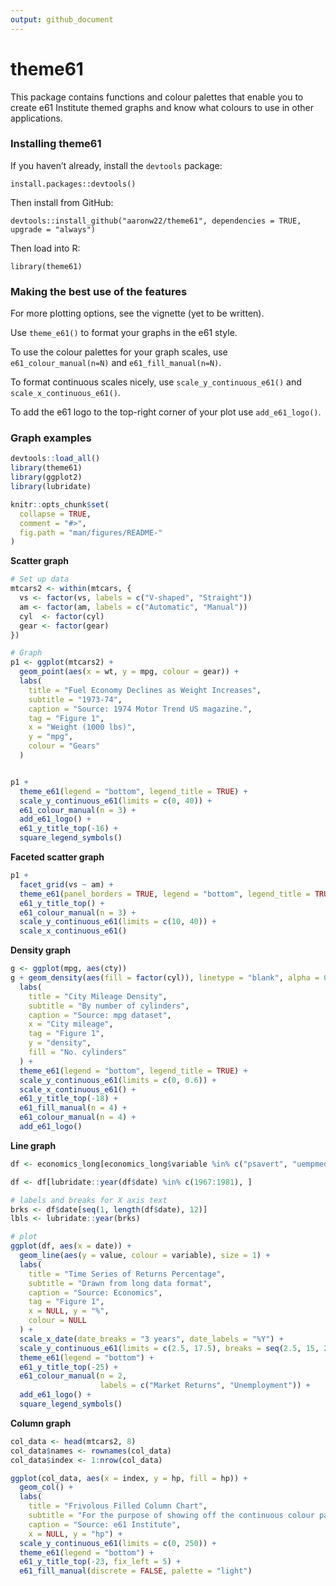 ```yaml
---
output: github_document
---
```


<!-- readme.md is generated by readme.rmd, please edit that document instead -->

# theme61

This package contains functions and colour palettes that enable you to create e61 Institute themed graphs and know what colours to use in other applications.

### Installing theme61

If you haven't already, install the `devtools` package:

`install.packages::devtools()`

Then install from GitHub:

`devtools::install_github("aaronw22/theme61", dependencies = TRUE, upgrade = "always")`

Then load into R:

`library(theme61)`

### Making the best use of the features

For more plotting options, see the vignette (yet to be written).

Use `theme_e61()` to format your graphs in the e61 style.

To use the colour palettes for your graph scales, use `e61_colour_manual(n=N)` and `e61_fill_manual(n=N)`.

To format continuous scales nicely, use `scale_y_continuous_e61()` and `scale_x_continuous_e61()`.

To add the e61 logo to the top-right corner of your plot use `add_e61_logo()`.

### Graph examples

```r
devtools::load_all()
library(theme61)
library(ggplot2)
library(lubridate)

knitr::opts_chunk$set(
  collapse = TRUE,
  comment = "#>",
  fig.path = "man/figures/README-"
)
```

**Scatter graph**

```r

# Set up data
mtcars2 <- within(mtcars, {
  vs <- factor(vs, labels = c("V-shaped", "Straight"))
  am <- factor(am, labels = c("Automatic", "Manual"))
  cyl  <- factor(cyl)
  gear <- factor(gear)
})

# Graph
p1 <- ggplot(mtcars2) +
  geom_point(aes(x = wt, y = mpg, colour = gear)) +
  labs(
    title = "Fuel Economy Declines as Weight Increases",
    subtitle = "1973-74",
    caption = "Source: 1974 Motor Trend US magazine.",
    tag = "Figure 1",
    x = "Weight (1000 lbs)",
    y = "mpg",
    colour = "Gears"
  )


p1 +
  theme_e61(legend = "bottom", legend_title = TRUE) + 
  scale_y_continuous_e61(limits = c(0, 40)) +
  e61_colour_manual(n = 3) +
  add_e61_logo() + 
  e61_y_title_top(-16) +
  square_legend_symbols()
```

**Faceted scatter graph**

```r
p1 +
  facet_grid(vs ~ am) +
  theme_e61(panel_borders = TRUE, legend = "bottom", legend_title = TRUE) +
  e61_y_title_top() +
  e61_colour_manual(n = 3) +
  scale_y_continuous_e61(limits = c(10, 40)) +
  scale_x_continuous_e61()
```

**Density graph**

```r
g <- ggplot(mpg, aes(cty))
g + geom_density(aes(fill = factor(cyl)), linetype = "blank", alpha = 0.8) +
  labs(
    title = "City Mileage Density",
    subtitle = "By number of cylinders",
    caption = "Source: mpg dataset",
    x = "City mileage",
    tag = "Figure 1",
    y = "density",
    fill = "No. cylinders"
  ) +
  theme_e61(legend = "bottom", legend_title = TRUE) +
  scale_y_continuous_e61(limits = c(0, 0.6)) +
  scale_x_continuous_e61() +
  e61_y_title_top(-18) +
  e61_fill_manual(n = 4) +
  e61_colour_manual(n = 4) +
  add_e61_logo()
```

**Line graph**

```r
df <- economics_long[economics_long$variable %in% c("psavert", "uempmed"), ]

df <- df[lubridate::year(df$date) %in% c(1967:1981), ]

# labels and breaks for X axis text
brks <- df$date[seq(1, length(df$date), 12)]
lbls <- lubridate::year(brks)

# plot
ggplot(df, aes(x = date)) +
  geom_line(aes(y = value, colour = variable), size = 1) +
  labs(
    title = "Time Series of Returns Percentage",
    subtitle = "Drawn from long data format",
    caption = "Source: Economics",
    tag = "Figure 1",
    x = NULL, y = "%",
    colour = NULL
  ) + 
  scale_x_date(date_breaks = "3 years", date_labels = "%Y") +
  scale_y_continuous_e61(limits = c(2.5, 17.5), breaks = seq(2.5, 15, 2.5)) +
  theme_e61(legend = "bottom") +
  e61_y_title_top(-25) +
  e61_colour_manual(n = 2,
                    labels = c("Market Returns", "Unemployment")) +
  add_e61_logo() + 
  square_legend_symbols()

```

**Column graph**

```r
col_data <- head(mtcars2, 8)
col_data$names <- rownames(col_data)
col_data$index <- 1:nrow(col_data)

ggplot(col_data, aes(x = index, y = hp, fill = hp)) +
  geom_col() +
  labs(
    title = "Frivolous Filled Column Chart", 
    subtitle = "For the purpose of showing off the continuous colour palette",
    caption = "Source: e61 Institute",
    x = NULL, y = "hp") +
  scale_y_continuous_e61(limits = c(0, 250)) +
  theme_e61(legend = "bottom") +
  e61_y_title_top(-23, fix_left = 5) +
  e61_fill_manual(discrete = FALSE, palette = "light")
```
